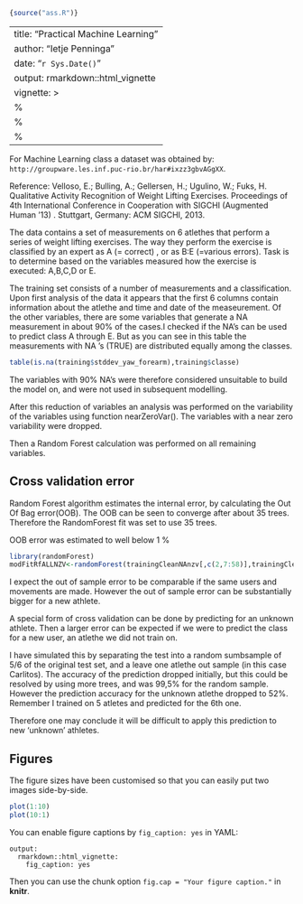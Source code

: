 ```r
{source("ass.R")}

```
---
title: "Practical Machine Learning"
author: "Ietje Penninga"
date: "`r Sys.Date()`"
output: rmarkdown::html_vignette
vignette: >
  %\VignetteIndexEntry{Practical Machine Learning}
  %\VignetteEngine{knitr::rmarkdown}
  %\VignetteEncoding{UTF-8}
---

For Machine Learning class a dataset was obtained by:  `http://groupware.les.inf.puc-rio.br/har#ixzz3gbvAGgXX`. 

Reference: 
Velloso, E.; Bulling, A.; Gellersen, H.; Ugulino, W.; Fuks, H. Qualitative Activity Recognition of Weight Lifting Exercises. Proceedings of 4th International Conference in Cooperation with SIGCHI (Augmented Human '13) . Stuttgart, Germany: ACM SIGCHI, 2013.

The data contains a set of measurements on 6 atlethes that perform a series of weight lifting exercises. The way they perform the exercise is classified by an expert as A (= correct) , or as B:E (=various errors). Task is to determine based on the variables measured how the exercise is executed: A,B,C,D or E. 

The training set consists of a number of measurements and a classification. 
Upon first analysis of the data it appears that the first 6 columns contain information about the atlethe and time and date of the measeurement. Of the other variables, there are some variables that generate a NA measurement in about 90% of the cases.I checked if the NA's can be used to predict class A through E. But as you can see in this table the measurements with NA 's (TRUE) are distributed equally among the classes.
```r
table(is.na(training$stddev_yaw_forearm),training$classe)
```
 The variables with 90% NA's were therefore considered unsuitable to build the model on, and were not used in subsequent modelling. 
 
After this reduction of variables an analysis was performed on the variability of the variables using function nearZeroVar(). The variables with a near zero variability were dropped. 

Then a Random Forest calculation was performed on all remaining variables. 

## Cross validation error
Random Forest algorithm estimates the internal error, by calculating the Out Of Bag error(OOB). 
The OOB can be seen to converge after about 35 trees. 
Therefore the RandomForest fit was set to use 35 trees.

OOB error was estimated to well below 1 % 

```r
library(randomForest)
modFitRfALLNZV<-randomForest(trainingCleanNAnzv[,c(2,7:58)],trainingCleanNAnzv[,59],ntree=35,do.trace=TRUE)
```
I expect the out of sample error to be comparable if the same users and movements are made. However the out of sample error can be substantially bigger for a new athlete. 

A special form of cross validation can be done by predicting for an unknown athlete. Then a larger error can be expected if we were to predict the class for a new user, an atlethe we did not train on. 

I have simulated this by separating the test into a random sumbsample of 5/6 of the original test set, and a leave one atlethe out sample (in this case Carlitos). 
The accuracy of the prediction dropped initially, but this could be resolved by using more trees, and was 99,5% for the random sample. However the prediction accuracy for the unknown atlethe dropped to 52%. Remember I trained on 5 atletes and predicted for the 6th one. 

Therefore one may conclude it will be difficult to apply this prediction to new 'unknown' athletes.



## Figures

The figure sizes have been customised so that you can easily put two images side-by-side. 

```r
plot(1:10)
plot(10:1)
```

You can enable figure captions by `fig_caption: yes` in YAML:

    output:
      rmarkdown::html_vignette:
        fig_caption: yes

Then you can use the chunk option `fig.cap = "Your figure caption."` in **knitr**.

